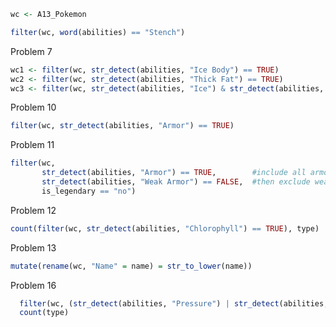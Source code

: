 ```r
wc <- A13_Pokemon
```

```r
filter(wc, word(abilities) == "Stench")

```
Problem 7
```r
wc1 <- filter(wc, str_detect(abilities, "Ice Body") == TRUE)
wc2 <- filter(wc, str_detect(abilities, "Thick Fat") == TRUE)
wc3 <- filter(wc, str_detect(abilities, "Ice") & str_detect(abilities, "Fat"))

```

Problem 10
```r
filter(wc, str_detect(abilities, "Armor") == TRUE)

```

Problem 11
```r
filter(wc, 
       str_detect(abilities, "Armor") == TRUE,        #include all armor
       str_detect(abilities, "Weak Armor") == FALSE,  #then exclude weak armor
       is_legendary == "no")

```

Problem 12
```r

count(filter(wc, str_detect(abilities, "Chlorophyll") == TRUE), type)

```

Problem 13
```r
mutate(rename(wc, "Name" = name) = str_to_lower(name))


```
Problem 16
```r
  filter(wc, (str_detect(abilities, "Pressure") | str_detect(abilities, "Levitate")) & str_detect(abilities, "Telepathy") == FALSE) %>%
  count(type)

```
